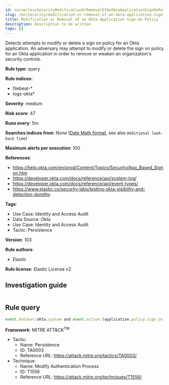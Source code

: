 ```yaml
---
id: serverlessSecurityModificationOrRemovalOfAnOktaApplicationSignOnPolicy
slug: /en/security/modification-or-removal-of-an-okta-application-sign-on-policy
title: Modification or Removal of an Okta Application Sign-On Policy
description: Description to be written
tags: []
---
```


<div id="modification-or-removal-of-an-okta-application-sign-on-policy"></div>

Detects attempts to modify or delete a sign on policy for an Okta application. An adversary may attempt to modify or delete the sign on policy for an Okta application in order to remove or weaken an organization's security controls.

**Rule type**: query

**Rule indices**: 

* filebeat-*
* logs-okta*

**Severity**: medium

**Risk score**: 47

**Runs every**: 5m

**Searches indices from**: None ([Date Math format](((ref))/common-options.html#date-math), see also <DocLink id="serverlessSecurityRulesUiCreate" section="set-the-rules-schedule">`Additional look-back time`</DocLink>)

**Maximum alerts per execution**: 100

**References**: 

* https://help.okta.com/en/prod/Content/Topics/Security/App_Based_Signon.htm
* https://developer.okta.com/docs/reference/api/system-log/
* https://developer.okta.com/docs/reference/api/event-types/
* https://www.elastic.co/security-labs/testing-okta-visibility-and-detection-dorothy

**Tags**: 

* Use Case: Identity and Access Audit
* Data Source: Okta
* Use Case: Identity and Access Audit
* Tactic: Persistence

**Version**: 103

**Rule authors**: 

* Elastic

**Rule license**: Elastic License v2

## Investigation guide

```markdown

```

## Rule query

```js
event.dataset:okta.system and event.action:(application.policy.sign_on.update or application.policy.sign_on.rule.delete)

```

**Framework**: MITRE ATT&CK<sup>TM</sup>

* Tactic:
    * Name: Persistence
    * ID: TA0003
    * Reference URL: https://attack.mitre.org/tactics/TA0003/
* Technique:
    * Name: Modify Authentication Process
    * ID: T1556
    * Reference URL: https://attack.mitre.org/techniques/T1556/

